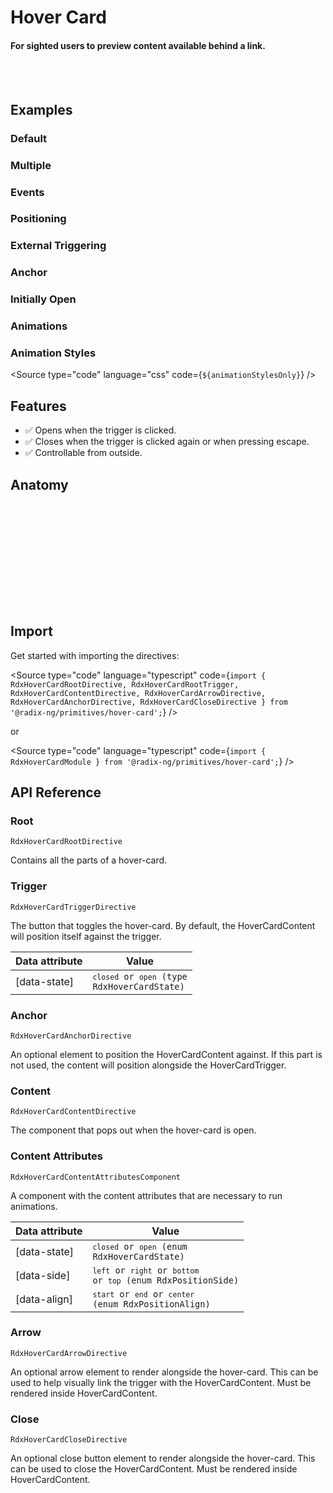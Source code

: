 
<Meta title="Primitives/Hover Card" />

# Hover Card

#### For sighted users to preview content available behind a link.

<br />
<br />

## Examples
### Default

<Canvas sourceState="hidden" of={HoverCardStories.Default} />

### Multiple

<Canvas sourceState="hidden" of={HoverCardStories.Multiple} />

### Events

<Canvas sourceState="hidden" of={HoverCardStories.Events} />

### Positioning

<Canvas sourceState="hidden" of={HoverCardStories.Positioning} />

### External Triggering

<Canvas sourceState="hidden" of={HoverCardStories.ExternalTriggering} />

### Anchor

<Canvas sourceState="hidden" of={HoverCardStories.Anchor} />

### Initially Open

<Canvas sourceState="hidden" of={HoverCardStories.InitiallyOpen} />

### Animations

<Canvas sourceState="hidden" of={HoverCardStories.Animations} />

### Animation Styles

<Source type="code" language="css" code={`${animationStylesOnly}`} />


## Features

- ✅ Opens when the trigger is clicked.
- ✅ Closes when the trigger is clicked again or when pressing escape.
- ✅ Controllable from outside.

## Anatomy

```html
<ng-container rdxHoverCardRoot>
    <button class="IconButton" rdxHoverCardTrigger>+</button>

    <ng-template rdxHoverCardContent>
        <div class="HoverCardContent" rdxHoverCardContentAttributes>
            <button class="HoverCardClose" rdxHoverCardClose aria-label="Close">X</button>
            Hover Card Content
            <div class="HoverCardArrow" rdxHoverCardArrow></div>
        </div>
    </ng-template>
</ng-container>
```

## Import

Get started with importing the directives:

<Source type="code" language="typescript" code={`import {
  RdxHoverCardRootDirective,
  RdxHoverCardRootTrigger,
  RdxHoverCardContentDirective,
  RdxHoverCardArrowDirective,
  RdxHoverCardAnchorDirective,
  RdxHoverCardCloseDirective
} from '@radix-ng/primitives/hover-card';`} />

or

<Source type="code" language="typescript" code={`import { RdxHoverCardModule } from '@radix-ng/primitives/hover-card';`} />

## API Reference

### Root
`RdxHoverCardRootDirective`

Contains all the parts of a hover-card.

<ArgTypes of={RdxHoverCardRootDirective} />

### Trigger
`RdxHoverCardTriggerDirective`

The button that toggles the hover-card. By default, the HoverCardContent will position itself against the trigger.

| Data attribute | Value                                                  |
|----------------|--------------------------------------------------------|
| [data-state]   | <code>`closed` or `open` (type RdxHoverCardState)</code> |

### Anchor
`RdxHoverCardAnchorDirective`

An optional element to position the HoverCardContent against. If this part is not used, the content will position alongside the HoverCardTrigger.

### Content
`RdxHoverCardContentDirective`

The component that pops out when the hover-card is open.

<ArgTypes of={RdxHoverCardContentDirective} />

### Content Attributes
`RdxHoverCardContentAttributesComponent`

A component with the content attributes that are necessary to run animations.

<ArgTypes of={RdxHoverCardContentAttributesComponent} />

| Data attribute | Value                                                                        |
|----------------|------------------------------------------------------------------------------|
| [data-state]   | <code>`closed` or  `open` (enum RdxHoverCardState)</code>                    |
| [data-side]    | <code>`left`   or `right` or `bottom` or `top` (enum RdxPositionSide)</code> |
| [data-align]   | <code>`start`  or `end` or `center` (enum RdxPositionAlign)</code>           |

### Arrow
`RdxHoverCardArrowDirective`

An optional arrow element to render alongside the hover-card. This can be used to help visually link the trigger with the HoverCardContent. Must be rendered inside HoverCardContent.

<ArgTypes of={RdxHoverCardArrowDirective} />

### Close
`RdxHoverCardCloseDirective`

An optional close button element to render alongside the hover-card. This can be used to close the HoverCardContent. Must be rendered inside HoverCardContent.
